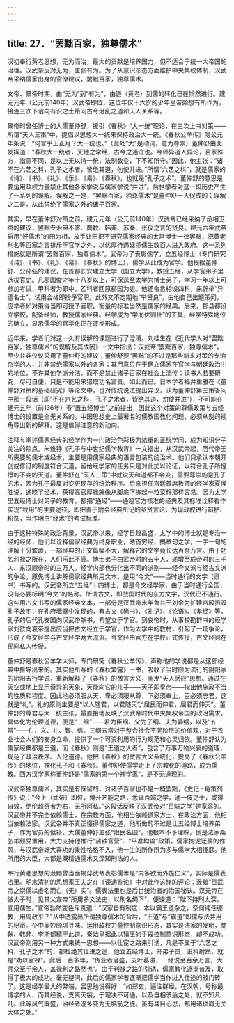 ```yaml
---
---
---
```

title: 27．“罢黜百家，独尊儒术”
---




汉初奉行黄老思想，无为而治，最大的贡献是培养国力，但不适合于统一大帝国的治理。汉武帝反对无为，主张有为。为了从意识形态方面维护中央集权体制，汉武帝采纳儒家出身的官僚建议，罢黜百家，独尊儒术。

文帝、景帝时期，由“无为”到“有为”，由道（黄老）到儒的转化已在悄然进行。建元元年（公元前140年）汉武帝即位，这位年仅十六岁的少年皇帝颇想有所作为，接连三次下诏向有识之士策问古今治乱之道和天人关系等。

景帝时曾任博士的大儒董仲舒，援引《春秋》“大一统”理论，在三次上书对策——所谓“天人三策”中，提倡以思想大一统来保持政治大一统。《春秋公羊传》隐公元年条说：“何言乎王正月？大一统也。”（此处“大”是动词，意为尊崇）董仲舒由此发挥道：“春秋大一统者，天地之常经，古今之通谊也。今师异道人异论，百家殊方，指意不同，是以上无以持一统，法制数变，下不知所守。”因此，他主张：“诸不在六艺之科，孔子之术者，皆绝其道，勿使并进。”所谓“六艺之科”，就是儒家的《诗》、《书》、《礼》、《乐》、《易》、《春秋》，也就是“孔子之术”。董仲舒的意思是要运用政权力量禁止其他各家学说与儒家学说“并进”。后世学者对这一段历史产生了一系列的误解。误解之一是，“罢黜百家，独尊儒术”是董仲舒一人促成的；误解之二是，从此禁绝了儒家之外的诸子百家。

其实，早在董仲舒对策之前，建元元年（公元前140年）汉武帝已经采纳了丞相卫绾的建议，罢黜专治申不害、商鞅、韩非、苏秦、张仪之言的贤良。建元六年武帝启用“好儒术”的田为相，放手让田把不研究儒家经典的太常博士一律罢黜，把黄老刑名等百家之言排斥于官学之外，以优厚待遇延揽儒生数百人进入政府。这一系列措施就是所谓“罢黜百家，独尊儒术”。武帝为了表彰儒学，立五经博士（专门研究《诗》、《书》、《礼》、《易》、《春秋》的博士），儒学从此成为官学。他根据董仲舒、公孙弘的建议，在首都长安建立太学（国立大学），教授五经，从学官弟子里选拔官吏。凡郡国俊才年十八岁以上，可保送至太学为博士弟子，学习一年以上可参加考试，甲科者为郎中，乙科者回原郡国为吏。他还令丞相设四科，来辟举“异德名士”，试用合格即授予官职。此外又不定期地“举贤良”，由他自己出题策问，应举者如对策得当即可授予官职。衡量的标准当然是儒家的经典。后来，郡县都设立学校，配备经师，教授儒家经典。经学成为“学而优则仕”的工具，经学特殊地位的确立，显示儒学的官学化正在逐步形成。

近年来，学者们对这一久有误解的课题进行了澄清。刘桂生在《近代学人对“罢黜百家，独尊儒术”的误解及其成因》一文中指出：汉武帝“罢黜百家，独尊儒术”，至少并非仅仅采用了董仲舒的建议；董仲舒要“罢黜”的不过是那些新来对策的专治杂学的人，并非禁绝儒家以外的各家；其用意只在于确立儒家在官学与朝廷政治中的地位，不许其他学派分沾，而不是禁止诸子百家在社会上流传；读书人若要研究，尽可自便，只是不能用来猎取功名富贵。如此而已。日本学者福井重雅在《董仲舒对策的基础研究》等论文中，也对传统说法提出异议，认为董仲舒第三策答问中那一段话（即“不在六艺之科，孔子之术者，皆绝其道，勿使并进”），不可能在建元五年（前136年）春“置五经博士”之前提出，因此这个对策的尊儒政策与五经博士的设置是全无关系的。中国思想史上最著名的儒教国教化问题，必须从别的视角导出新的解释。这是值得注意的新动向。

注释与阐述儒家经典的经学作为一门政治色彩极为浓重的正统学问，成为知识分子关注的焦点。朱维铮《孔子与中世纪儒学教育》一文指出，从汉武帝起，历代帝王所需要的儒术或经术，主要是用儒家经典的语言包装的统治术。他们只承认本朝开创或修订的制度符合天道，留给经学家的任务只是对此加以论证，以符合孔子所憧憬的不变的天道。董仲舒在“天人三策”中就说天和道都不会变，需要尊崇的是孔子的术，因为孔子最反对变更现存的统治秩序。后来担任宫廷首席教师的经学家夏侯胜说，通晓了经术，获得高官厚禄就像从脚底下拣起一粒菜籽那样容易。因为太学里五经博士对弟子的教育，都把“通经”——通晓官方核准的经典及其标准诠释看作实现“致用”的主要途径，即把善于附会经典所记的圣贤言论，为现政权进行辩护、粉饰，当作明白“经术”的考试标准。

由于这种特殊的政治背景，汉武帝以来，经学日趋昌盛，太学中的博士就是专治一经的经师，他们以诠释儒家经典为终身职业，皓首穷经，搞章句之学，一字一句的注解十分繁琐，一部经典的正文篇幅不大，解释它的文字竟长达百余万言。由于功名利禄之所在，人们乐此不疲。博士弟子由武帝时的五十人，递增至成帝时的三千人、东汉顺帝时的三万人。经学内部也分化出不同的派别——经今文派与经古文派的争论。原先博士讲解儒家经典所用文本，是用“今文”——当时通行的文字（隶书）书写的。汉武帝所立“五经”十四博士，都是今文经学家，由于当时通行全国，没有必要标明“今文”的名称。所谓古文，即战国时代的东方文字，汉代已不通行。这些用古文书写的儒家经典文本，一部分是汉武帝末年鲁共王刘余为扩建宫殿拆毁孔子故宅，在孔府墙壁中发现的，有古文《尚书》、《礼记》、《论语》、《孝经》等，孔子的后代孔安国向汉武帝献书，希望立于学官。到哀帝时，从事校勘群书的经学家刘歆向哀帝提出应当把古文经立于学官，作为太学中的教材，引起了一场争论，形成了今文经学与古文经学两大流派。今文经由官方在学校正式传授，古文经则在民间私人传授。

董仲舒是春秋公羊学大师，专门研究《春秋公羊传》，声称他的学说都是从这部经典中推导出来的。其实他所写的《春秋繁露》一书，吸收了当时颇为流行的阴阳家的阴阳五行学说，重新解释了《春秋》的微言大义，阐发“天人感应”思想。通过在天空或地上显示奇异的天象，天能向它的儿子——天子即皇帝——指出他施政不当的性质和程度。因此地必须服从天，卑必须服从尊，下必须奉上，臣必须忠君，这就是“礼”。礼的原则主要是“以人随君，以君随天”,“屈民而伸君，屈君而伸天”。董仲舒的尊君与大一统主张，最直接地反映了汉武帝时代中央集权帝国的政治需求。具体化为伦理道德，便是“三纲”——君为臣纲、父为子纲、夫为妻纲，以及“五常”——仁、义、礼、智、信。三纲五常对于整合社会不同阶层的价值观，对于农业社会人们的安身立命，提供了一个可资利用的行为规范和心灵归依。董仲舒认为儒家经典都是王道，而《春秋》则是“王道之大者”，包含了万事万物兴衰的道理，规范了政治秩序、人伦道德。他把《春秋》的微言大义系统化，提高了《春秋公羊传》的地位，神化孔子和《春秋》。董仲舒使儒学走上了宗教化的道路，成为儒教。西方汉学家称董仲舒是“儒家的第一个神学家”，是不无道理的。

汉武帝独尊儒术，其实是有保留的，对诸子百家也不是一概罢黜，《史记 · 龟策列传》说：“今上（武帝）即位，博开艺能之路，悉延百端之学，通一伎之士，咸得自效，绝伦超奇者为右，无所阿私。”这段话反映了汉武帝对“百端之学”是宽容的。汉武帝并不完全依赖儒士，在宗教方面，他相当依赖道家方士，在政治方面，他相当依赖法家。汉武帝并不真正懂得儒家之道，他所做的不过是让五经博士培养弟子，作为官员的候补。大儒董仲舒主张“限民名田”，他根本不予理睬，倒是法家桑弘羊颇受重用，大力支持他推行“盐铁官营”、“平准均输”政策。儒家拘泥迂腐的作风，与汉武帝好大喜功的秉性格格不入，他一生的所作所为多与儒学大相径庭。他所用的大臣，大都是既精通儒术又深知刑法的人。

奉行黄老思想的汲黯曾当面揭穿武帝表彰儒术是“内多欲而外施仁义”，实际是儒表法里。明末清初的思想家王夫之在《读通鉴论》中对此作这样的评论：汲黯“责武帝之崇儒以虚名而亡（无）实”。儒表法里也是后世统治者的治国秘诀。汉元帝在做太子时，见其父宣帝“所用多文法吏，以刑名绳下”，便谏道：“陛下持刑太深，宜用儒生。”宣帝勃然变色斥责道：“汉家自有制度，本以霸王道杂之，奈何纯任德教，用周政乎？”从中透露出所谓独尊儒术的背后，“王道”与“霸道”即儒与法并用的秘密。个中奥妙颇堪寻味。运用政权力量控制意识形态，其实是法家的发明，商鞅、韩非、李斯都精于此道，秦始皇据此以镇压的手段控制意识形态，却不成功。汉武帝则用另一种方式来统一思想——以仕宦之路来引诱，凡是不属于“六艺之科，孔子之术”的，都杜绝其仕进之途，他立五经博士，开弟子员，设科射策，就是“劝以官禄”。此后一百多年，“传业者寖盛，支叶蕃滋，一经说至百余万言，大师众至千余人，盖禄利之路然也”。由于利禄之路的引诱，儒家教化逐渐普及，取得了极大的成功。毫无疑问，此后的儒家学者逐渐把儒学当作进入仕途的敲门砖了。这是经学最大的弊端，吕思勉说得好：“如郑玄，遍注群经，在汉朝，号称最博学的人，而其经说，支离灭裂，于理决不可通，以及自相矛盾之处，就不知凡几。此等风气既盛，治经者遂多变为无脑筋之徒。虽有耳目心思，都用诸琐屑无关大体之处。”